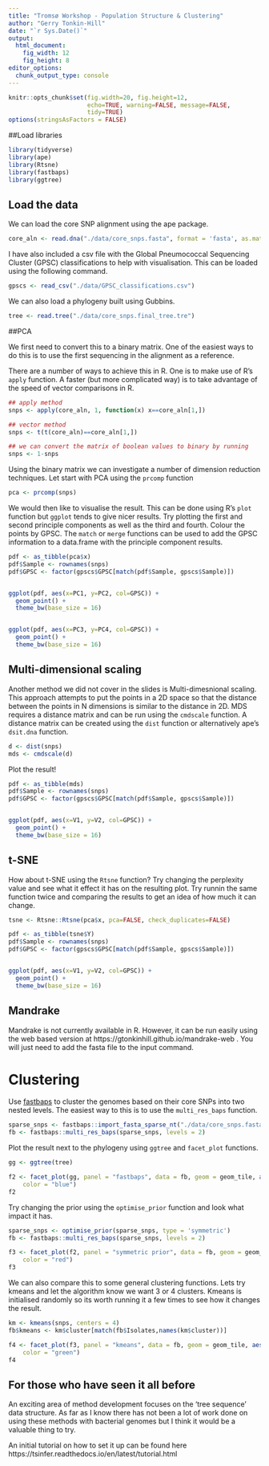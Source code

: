```yaml
---
title: "Tromsø Workshop - Population Structure & Clustering"
author: "Gerry Tonkin-Hill"
date: "`r Sys.Date()`"
output: 
  html_document:
    fig_width: 12
    fig_height: 8
editor_options: 
  chunk_output_type: console
---
```


```r
knitr::opts_chunk$set(fig.width=20, fig.height=12,
                      echo=TRUE, warning=FALSE, message=FALSE,
                      tidy=TRUE)
options(stringsAsFactors = FALSE)
```

##Load libraries

```r
library(tidyverse)
library(ape)
library(Rtsne)
library(fastbaps)
library(ggtree)
```

## Load the data

We can load the core SNP alignment using the ape package.

```r
core_aln <- read.dna("./data/core_snps.fasta", format = 'fasta', as.matrix = TRUE, as.character = TRUE)
```

I have also included a csv file with the Global Pneumococcal Sequencing Cluster (GPSC) classifications to help with visualisation. This can be loaded using the following command.

```r
gpscs <- read_csv("./data/GPSC_classifications.csv")
```

We can also load a phylogeny built using Gubbins.

```r
tree <- read.tree("./data/core_snps.final_tree.tre")
```

##PCA

We first need to convert this to a binary matrix. One of the easiest ways to do this is to use the first sequencing in the alignment as a reference.

There are a number of ways to achieve this in R. One is to make use of R's `apply` function. A faster (but more complicated way) is to take advantage of the speed of vector comparisons in R.

```r
## apply method
snps <- apply(core_aln, 1, function(x) x==core_aln[1,])

## vector method
snps <- t(t(core_aln)==core_aln[1,])

## we can convert the matrix of boolean values to binary by running
snps <- 1-snps
```

Using the binary matrix we can investigate a number of dimension reduction techniques. Let start with PCA using the `prcomp` function

```r
pca <- prcomp(snps)
```

We would then like to visualise the result. This can be done using R's `plot` function but `ggplot` tends to give nicer results. Try plotting the first and second principle components as well as the third and fourth. Colour the points by GPSC. The `match` or `merge` functions can be used to add the GPSC information to a data.frame with the principle component results.

```r
pdf <- as_tibble(pca$x)
pdf$Sample <- rownames(snps)
pdf$GPSC <- factor(gpscs$GPSC[match(pdf$Sample, gpscs$Sample)])


ggplot(pdf, aes(x=PC1, y=PC2, col=GPSC)) +
  geom_point() +
  theme_bw(base_size = 16)


ggplot(pdf, aes(x=PC3, y=PC4, col=GPSC)) +
  geom_point() +
  theme_bw(base_size = 16)
```

## Multi-dimensional scaling

Another method we did not cover in the slides is Multi-dimesnional scaling. This approach attempts to put the points in a 2D space so that the distance between the points in N dimensions is similar to the distance in 2D. MDS requires a distance matrix and can be run using the `cmdscale` function. A distance matrix can be created using the `dist` function or alternatively ape's `dsit.dna` function.

```r
d <- dist(snps)
mds <- cmdscale(d)
```

Plot the result!

```r
pdf <- as_tibble(mds)
pdf$Sample <- rownames(snps)
pdf$GPSC <- factor(gpscs$GPSC[match(pdf$Sample, gpscs$Sample)])


ggplot(pdf, aes(x=V1, y=V2, col=GPSC)) +
  geom_point() +
  theme_bw(base_size = 16)
```

## t-SNE

How about t-SNE using the `Rtsne` function? Try changing the perplexity value and see what it effect it has on the resulting plot. Try runnin the same function twice and comparing the results to get an idea of how much it can change.

```r
tsne <- Rtsne::Rtsne(pca$x, pca=FALSE, check_duplicates=FALSE)

pdf <- as_tibble(tsne$Y)
pdf$Sample <- rownames(snps)
pdf$GPSC <- factor(gpscs$GPSC[match(pdf$Sample, gpscs$Sample)])


ggplot(pdf, aes(x=V1, y=V2, col=GPSC)) +
  geom_point() +
  theme_bw(base_size = 16)
```

## Mandrake

Mandrake is not currently available in R. However, it can be run easily using the web based version at https://gtonkinhill.github.io/mandrake-web . You will just need to add the fasta file to the input command.


# Clustering

Use [fastbaps](https://github.com/gtonkinhill/fastbaps) to cluster the genomes based on their core SNPs into two nested levels. The easiest way to this is to use the `multi_res_baps` function.

```r
sparse_snps <- fastbaps::import_fasta_sparse_nt("./data/core_snps.fasta")
fb <- fastbaps::multi_res_baps(sparse_snps, levels = 2)
```

Plot the result next to the phylogeny using `ggtree` and `facet_plot` functions.

```r
gg <- ggtree(tree)

f2 <- facet_plot(gg, panel = "fastbaps", data = fb, geom = geom_tile, aes(x = `Level 1`), 
    color = "blue")
f2
```

Try changing the prior using the `optimise_prior` function and look what impact it has.

```r
sparse_snps <- optimise_prior(sparse_snps, type = 'symmetric')
fb <- fastbaps::multi_res_baps(sparse_snps, levels = 2)

f3 <- facet_plot(f2, panel = "symmetric prior", data = fb, geom = geom_tile, aes(x = `Level 1`), 
    color = "red")
f3
```

We can also compare this to some general clustering functions. Lets try kmeans and let the algorithm know we want 3 or 4 clusters. Kmeans is initialised randomly so its worth running it a few times to see how it changes the result.

```r
km <- kmeans(snps, centers = 4)
fb$kmeans <- km$cluster[match(fb$Isolates,names(km$cluster))]

f4 <- facet_plot(f3, panel = "kmeans", data = fb, geom = geom_tile, aes(x = kmeans), 
    color = "green")
f4
```

## For those who have seen it all before

An exciting area of method development focuses on the 'tree sequence' data structure. As far as I know there has not been a lot of work done on using these methods with bacterial genomes but I think it would be a valuable thing to try. 

An initial tutorial on how to set it up can be found here https://tsinfer.readthedocs.io/en/latest/tutorial.html